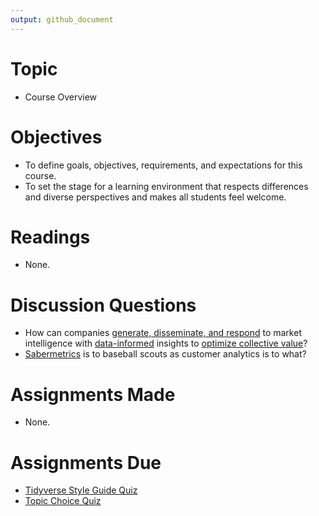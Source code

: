 ```yaml
---
output: github_document
---
```


# Topic

- Course Overview

# Objectives

- To define goals, objectives, requirements, and expectations for this course.
- To set the stage for a learning environment that respects differences and
diverse perspectives and makes all students feel welcome.

# Readings

- None.

# Discussion Questions

- How can companies [generate, disseminate, and respond][kohli and jaworski] to
market intelligence with [data-informed][parker] insights to 
[optimize collective value][donaldson and walsh]?
- [Sabermetrics][moneyball] is to baseball scouts as customer analytics is to
what?

# Assignments Made

- None.

# Assignments Due

- [Tidyverse Style Guide Quiz][tidyverse quiz]
- [Topic Choice Quiz][topic choice quiz]

[donaldson and walsh]: https://www.sciencedirect.com/science/article/pii/S0191308515000088
[kohli and jaworski]: https://pdfs.semanticscholar.org/82e7/864936822e1c97d5ebc9996fab705defcfdb.pdf
[moneyball]: https://www.imdb.com/title/tt1210166/
[parker]: https://twitter.com/hspter/status/872135582100578304
[tidyverse quiz]: https://goo.gl/forms/TDZ83cKuWPtOVYzW2
[topic choice quiz]: https://goo.gl/forms/nz0w8G2LuZOZbZxi2